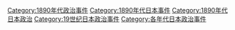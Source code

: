[[Category:1890年代政治事件|Category:1890年代政治事件]]
[[Category:1890年代日本事件|Category:1890年代日本事件]]
[[Category:1890年代日本政治|Category:1890年代日本政治]]
[[Category:19世纪日本政治事件|Category:19世纪日本政治事件]]
[[Category:各年代日本政治事件|Category:各年代日本政治事件]]